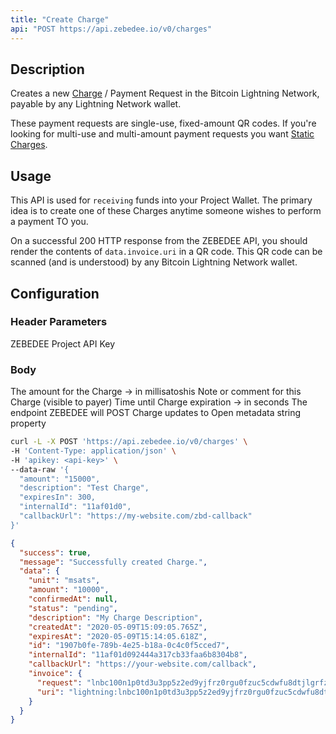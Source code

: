 ```yaml
---
title: "Create Charge"
api: "POST https://api.zebedee.io/v0/charges"
---
```


## Description

Creates a new [Charge](/docs/glossary#charge) / Payment Request in the Bitcoin Lightning Network, payable by any Lightning Network wallet.

These payment requests are single-use, fixed-amount QR codes. If you're looking for multi-use and multi-amount payment requests you want [Static Charges](/api/static-charges/create/).

## Usage

This API is used for `receiving` funds into your Project Wallet. The primary idea is to create one of these Charges anytime someone wishes to perform a payment TO you.

On a successful 200 HTTP response from the ZEBEDEE API, you should render the contents of `data.invoice.uri` in a QR code. This QR code can be scanned (and is understood) by any Bitcoin Lightning Network wallet.

## Configuration

### Header Parameters

<ParamField required header="Content-Type" default="application/json" type="application/json" />

<ParamField required header="apikey" type="string">
  ZEBEDEE Project API Key
</ParamField>

### Body

<ParamField required body="amount" type="string">
  The amount for the Charge -> in millisatoshis
</ParamField>

<ParamField required body="description" type="string">
  Note or comment for this Charge (visible to payer)
</ParamField>

<ParamField body="expiresIn" type="number">
  Time until Charge expiration -> in seconds
</ParamField>

<ParamField body="callbackUrl" type="string">
  The endpoint ZEBEDEE will POST Charge updates to
</ParamField>

<ParamField body="internalId" type="string">
  Open metadata string property
</ParamField>

<RequestExample>

```bash Request
curl -L -X POST 'https://api.zebedee.io/v0/charges' \
-H 'Content-Type: application/json' \
-H 'apikey: <api-key>' \
--data-raw '{
  "amount": "15000",
  "description": "Test Charge",
  "expiresIn": 300,
  "internalId": "11af01d0",
  "callbackUrl": "https://my-website.com/zbd-callback"
}'
```

</RequestExample>

<ResponseExample>

```json Response
{
  "success": true,
  "message": "Successfully created Charge.",
  "data": {
    "unit": "msats",
    "amount": "10000",
    "confirmedAt": null,
    "status": "pending",
    "description": "My Charge Description",
    "createdAt": "2020-05-09T15:09:05.765Z",
    "expiresAt": "2020-05-09T15:14:05.618Z",
    "id": "1907b0fe-789b-4e25-b18a-0c4c0f5cced7",
    "internalId": "11af01d092444a317cb33faa6b8304b8",
    "callbackUrl": "https://your-website.com/callback",
    "invoice": {
      "request": "lnbc100n1p0td3u3pp5z2ed9yjfrz0rgu0fzuc5cdwfu8dtjlgrfztz5uga8hakkjy2yzgsdpzf4ujqsmgv9exwefqg3jhxcmjd9c8g6t0dccqzpgxqzfvsp5q8z5mkghmuzrnusxdwtmls7x8vuy63j25rt4z55gj3s7340dv72q9qy9qsqz02rlmlzcvew3vk90c6l0369ewk7tkr2tx0yrk3qa235v07w6d3qeksk99wm7y8f8ug7zqy6yjudu4cs2f4umpey43cw7msyj7uqj2qq8x03te",
      "uri": "lightning:lnbc100n1p0td3u3pp5z2ed9yjfrz0rgu0fzuc5cdwfu8dtjlgrfztz5uga8hakkjy2yzgsdpzf4ujqsmgv9exwefqg3jhxcmjd9c8g6t0dccqzpgxqzfvsp5q8z5mkghmuzrnusxdwtmls7x8vuy63j25rt4z55gj3s7340dv72q9qy9qsqz02rlmlzcvew3vk90c6l0369ewk7tkr2tx0yrk3qa235v07w6d3qeksk99wm7y8f8ug7zqy6yjudu4cs2f4umpey43cw7msyj7uqj2qq8x03te"
    }
  }
}
```

</ResponseExample>

